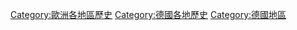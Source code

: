 [[Category:歐洲各地區歷史|Category:歐洲各地區歷史]]
[[Category:德國各地歷史|Category:德國各地歷史]]
[[Category:德國地區|Category:德國地區]]